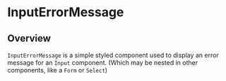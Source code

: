 

<Meta of={stories} />

# InputErrorMessage

## Overview

`InputErrorMessage` is a simple styled component used to display an error
message for an `Input` component. (Which may be nested in other components, like
a `Form` or `Select`)

<Canvas of={stories.Default} />
